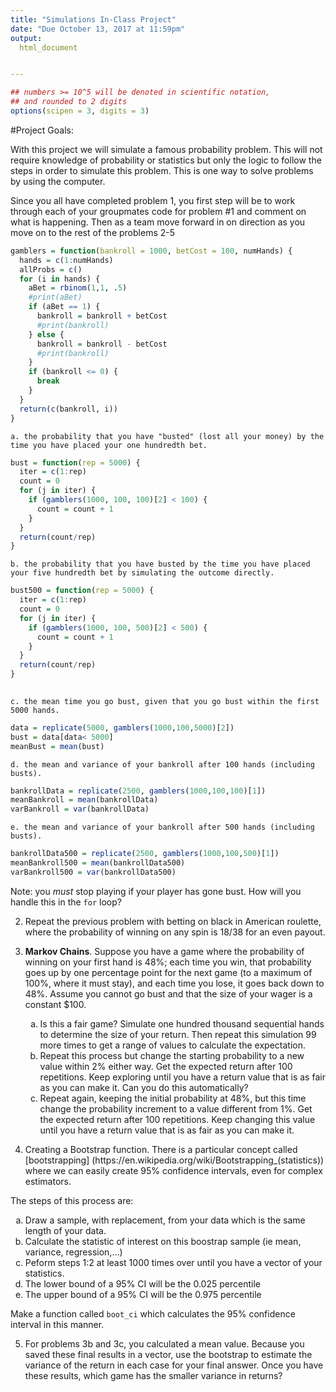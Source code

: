 ```yaml
---
title: "Simulations In-Class Project"
date: "Due October 13, 2017 at 11:59pm"
output:
  html_document


---
```


<style type="text/css">
.table {

    width: 80%;
    margin-left:10%; 
    margin-right:10%;
}
</style>
```r
## numbers >= 10^5 will be denoted in scientific notation,
## and rounded to 2 digits
options(scipen = 3, digits = 3)
```




#Project Goals:



With this project we will simulate a famous probability problem. This will not require knowledge of probability or statistics but only the logic to follow the steps in order to simulate this problem. This is one way to solve problems by using the computer. 


Since you all have completed problem 1, you first step will be to work through each of your groupmates code for problem #1 and comment on what is happening. Then as a team move forward in on direction as you move on to the rest of the problems 2-5

```r
gamblers = function(bankroll = 1000, betCost = 100, numHands) {
  hands = c(1:numHands)
  allProbs = c()
  for (i in hands) {
    aBet = rbinom(1,1, .5)
    #print(aBet)
    if (aBet == 1) {
      bankroll = bankroll + betCost
      #print(bankroll)
    } else {
      bankroll = bankroll - betCost
      #print(bankroll)
    }
    if (bankroll <= 0) {
      break
    }
  }
  return(c(bankroll, i))
}
```
    a. the probability that you have "busted" (lost all your money) by the time you have placed your one hundredth bet. 
```r
bust = function(rep = 5000) {
  iter = c(1:rep)
  count = 0
  for (j in iter) {
    if (gamblers(1000, 100, 100)[2] < 100) {
      count = count + 1
    }
  }
  return(count/rep)
}

```
    b. the probability that you have busted by the time you have placed your five hundredth bet by simulating the outcome directly. 
```r
bust500 = function(rep = 5000) {
  iter = c(1:rep)
  count = 0
  for (j in iter) {
    if (gamblers(1000, 100, 500)[2] < 500) {
      count = count + 1
    }
  }
  return(count/rep)
}
    
```
    c. the mean time you go bust, given that you go bust within the first 5000 hands.
```r
data = replicate(5000, gamblers(1000,100,5000)[2])
bust = data[data< 5000]
meanBust = mean(bust)

```
    d. the mean and variance of your bankroll after 100 hands (including busts).
```r
bankrollData = replicate(2500, gamblers(1000,100,100)[1])
meanBankroll = mean(bankrollData)
varBankroll = var(bankrollData)

```
    e. the mean and variance of your bankroll after 500 hands (including busts).
```r
bankrollData500 = replicate(2500, gamblers(1000,100,500)[1])
meanBankroll500 = mean(bankrollData500)
varBankroll500 = var(bankrollData500)
```
 
Note: you *must* stop playing if your player has gone bust. How will you handle this in the `for` loop?

2. Repeat the previous problem with betting on black in American roulette, where the probability of winning on any spin is 18/38 for an even payout.

3. **Markov Chains**. Suppose you have a game where the probability of winning on your first hand is 48%; each time you win, that probability goes up by one percentage point for the next game (to a maximum of 100%, where it must stay), and each time you lose, it goes back down to 48%. Assume you cannot go bust and that the size of your wager is a constant $100.
    a. Is this a fair game? Simulate one hundred thousand sequential hands to determine the size of your return. Then repeat this simulation 99 more times to get a range of values to calculate the expectation.
    b. Repeat this process but change the starting probability to a new value within 2% either way. Get the expected return after 100 repetitions. Keep exploring until you have a return value that is as fair as you can make it. Can you do this automatically?
    c. Repeat again, keeping the initial probability at 48%, but this time change the probability increment to a value different from 1%. Get the expected return after 100 repetitions. Keep changing this value until you have a return value that is as fair as you can make it. 


4. Creating a Bootstrap function. There is a particular concept called [bootstrapping]
(https://en.wikipedia.org/wiki/Bootstrapping_(statistics)) where we can easily create 95% confidence intervals, even for complex estimators.

The steps of this process are:

  a. Draw a sample, with replacement, from your data which is the same length of your data.
  b. Calculate the statistic of interest on this boostrap sample (ie mean, variance, regression,...)
  c. Peform steps 1:2 at least 1000 times over until you have a vector of your statistics. 
  d. The lower bound of a 95% CI will be the 0.025 percentile
  e. The upper bound of a 95% CI will be the 0.975 percentile

Make a function called `boot_ci` which calculates the 95% confidence interval in this manner. 

5. For problems 3b and 3c, you calculated a mean value. Because you saved these final results in a vector, use the bootstrap to estimate the variance of the return in each case for your final answer. Once you have these results, which game has the smaller variance in returns?